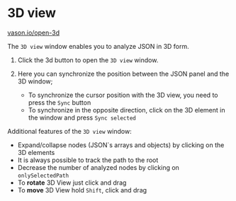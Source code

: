 # 3D view

[vason.io/open-3d](https://vason.io/open-3d)

The `3D view` window enables you to analyze JSON in 3D form.


<ThemedImg alt="3D view" name="3D_view"></ThemedImg>

1. Click the 3d button to open the `3D view` window.

2. Here you can synchronize the position between the JSON panel and the 3D window;
   - To synchronize the cursor position with the 3D view, you need to press the `Sync` button
   - To synchronize in the opposite direction, click on the 3D element in the window and press `Sync selected`

Additional features of the `3D view` window:

- Expand/collapse nodes (JSON`s arrays and objects) by clicking on the 3D elements
- It is always possible to track the path to the root
- Decrease the number of analyzed nodes by clicking on `onlySelectedPath`
- To **rotate** 3D View just click and drag
- To **move** 3D View hold `Shift`, click and drag
